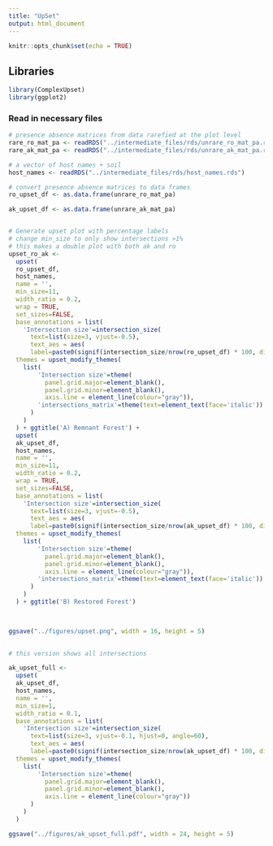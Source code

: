 ```yaml
---
title: "UpSet"
output: html_document
---
```


```r
knitr::opts_chunk$set(echo = TRUE)
```

## Libraries

```r

library(ComplexUpset)
library(ggplot2)

```


### Read in necessary files

```r

# presence absence matrices from data rarefied at the plot level
rare_ro_mat_pa <- readRDS("../intermediate_files/rds/unrare_ro_mat_pa.rds")
rare_ak_mat_pa <- readRDS("../intermediate_files/rds/unrare_ak_mat_pa.rds")

# a vector of host names + soil
host_names <- readRDS("../intermediate_files/rds/host_names.rds")

```


```r

# convert presence absence matrices to data frames
ro_upset_df <- as.data.frame(unrare_ro_mat_pa)

ak_upset_df <- as.data.frame(unrare_ak_mat_pa)


# Generate upset plot with percentage labels
# change min_size to only show intersections >1%
# this makes a double plot with both ak and ro
upset_ro_ak <-
  upset(
  ro_upset_df, 
  host_names, 
  name = '',
  min_size=11,
  width_ratio = 0.2,
  wrap = TRUE,
  set_sizes=FALSE,
  base_annotations = list(
    'Intersection size'=intersection_size(
      text=list(size=3, vjust=-0.5), 
      text_aes = aes(
      label=paste0(signif(intersection_size/nrow(ro_upset_df) * 100, digits=2), '%')))), 
  themes = upset_modify_themes(
    list(
        'Intersection size'=theme(
          panel.grid.major=element_blank(), 
          panel.grid.minor=element_blank(),
          axis.line = element_line(colour="gray")),
        'intersections_matrix'=theme(text=element_text(face='italic'))
      )
    )
  ) + ggtitle('A) Remnant Forest') + 
  upset(
  ak_upset_df, 
  host_names, 
  name = '',
  min_size=11,
  width_ratio = 0.2,
  wrap = TRUE,
  set_sizes=FALSE,
  base_annotations = list(
    'Intersection size'=intersection_size(
      text=list(size=3, vjust=-0.5), 
      text_aes = aes(
      label=paste0(signif(intersection_size/nrow(ak_upset_df) * 100, digits=2), '%')))), 
  themes = upset_modify_themes(
    list(
        'Intersection size'=theme(
          panel.grid.major=element_blank(), 
          panel.grid.minor=element_blank(),
          axis.line = element_line(colour="gray")),
        'intersections_matrix'=theme(text=element_text(face='italic'))
      )
    )
  ) + ggtitle('B) Restored Forest')
  


ggsave("../figures/upset.png", width = 16, height = 5)
  

```


```r

# this version shows all intersections

ak_upset_full <- 
  upset(
  ak_upset_df, 
  host_names, 
  name = '',
  min_size=1,
  width_ratio = 0.1,
  base_annotations = list(
    'Intersection size'=intersection_size(
      text=list(size=3, vjust=-0.1, hjust=0, angle=60), 
      text_aes = aes(
      label=paste0(signif(intersection_size/nrow(ak_upset_df) * 100, digits=2), '%')))), 
  themes = upset_modify_themes(
    list(
        'Intersection size'=theme(
          panel.grid.major=element_blank(), 
          panel.grid.minor=element_blank(),
          axis.line = element_line(colour="gray"))
      )
    )
  )

ggsave("../figures/ak_upset_full.pdf", width = 24, height = 5)

```



